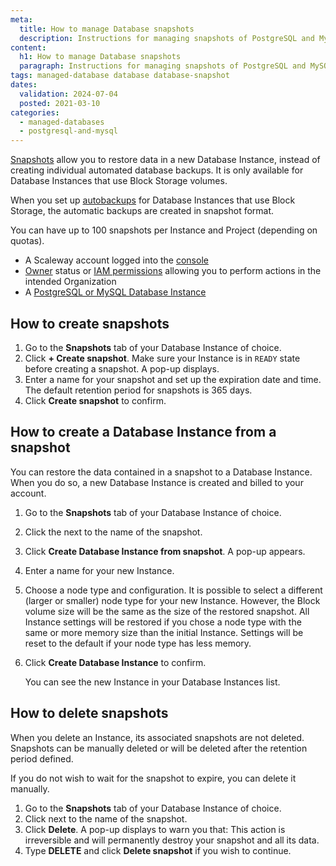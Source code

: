 ```yaml
---
meta:
  title: How to manage Database snapshots
  description: Instructions for managing snapshots of PostgreSQL and MySQL databases.
content:
  h1: How to manage Database snapshots
  paragraph: Instructions for managing snapshots of PostgreSQL and MySQL databases.
tags: managed-database database database-snapshot
dates:
  validation: 2024-07-04
  posted: 2021-03-10
categories:
  - managed-databases
  - postgresql-and-mysql
---
```


[Snapshots](/managed-databases/postgresql-and-mysql/how-to/manage-snapshots/) allow you to restore data in a new Database Instance, instead of creating individual automated database backups. It is only available for Database Instances that use Block Storage volumes.

When you set up [autobackups](/managed-databases/postgresql-and-mysql/how-to/enable-autobackup/) for Database Instances that use Block Storage, the automatic backups are created in snapshot format.

You can have up to 100 snapshots per Instance and Project (depending on quotas).

<Macro id="requirements" />

- A Scaleway account logged into the [console](https://console.scaleway.com)
- [Owner](/identity-and-access-management/iam/concepts/#owner) status or [IAM permissions](/identity-and-access-management/iam/concepts/#permission) allowing you to perform actions in the intended Organization
- A [PostgreSQL or MySQL Database Instance](/managed-databases/postgresql-and-mysql/quickstart)

## How to create snapshots

1. Go to the **Snapshots** tab of your Database Instance of choice.
2. Click **+ Create snapshot**.
    <Message type="important">
      Make sure your Instance is in `READY` state before creating a snapshot.
    </Message>
    A pop-up displays.
3. Enter a name for your snapshot and set up the expiration date and time.
    <Message type="note">
      The default retention period for snapshots is 365 days.
    </Message>
4. Click **Create snapshot** to confirm.

## How to create a Database Instance from a snapshot

You can restore the data contained in a snapshot to a Database Instance. When you do so, a new Database Instance is created and billed to your account.

1. Go to the **Snapshots** tab of your Database Instance of choice.
2. Click the <Icon name="more" /> next to the name of the snapshot.
3. Click **Create Database Instance from snapshot**. A pop-up appears.
4. Enter a name for your new Instance.
5. Choose a node type and configuration.
    <Message type="important">
      It is possible to select a different (larger or smaller) node type for your new Instance. However, the Block volume size will be the same as the size of the restored snapshot. All Instance settings will be restored if you chose a node type with the same or more memory size than the initial Instance. Settings will be reset to the default if your node type has less memory.
    </Message>
6. Click **Create Database Instance** to confirm.

    You can see the new Instance in your Database Instances list.

## How to delete snapshots

When you delete an Instance, its associated snapshots are not deleted. Snapshots can be manually deleted or will be deleted after the retention period defined.

If you do not wish to wait for the snapshot to expire, you can delete it manually.

1. Go to the **Snapshots** tab of your Database Instance of choice.
2. Click <Icon name="more" /> next to the name of the snapshot.
3. Click **Delete**. A pop-up displays to warn you that:
    <Message type="important">
      This action is irreversible and will permanently destroy your snapshot and all its data.
    </Message>
4. Type **DELETE** and click **Delete snapshot** if you wish to continue.


